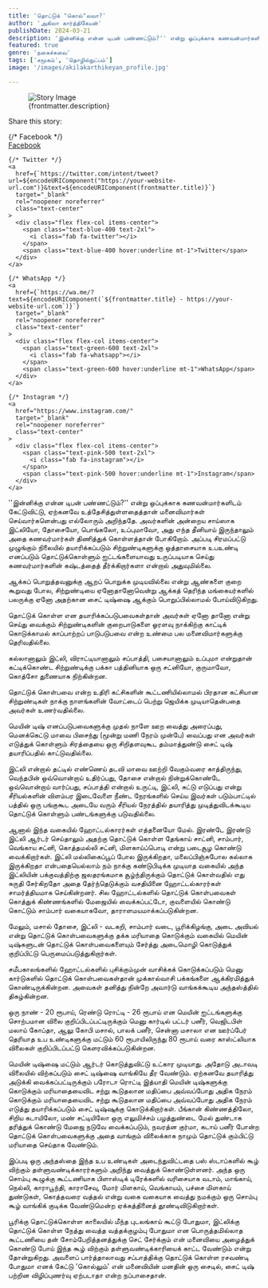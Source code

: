 ```yaml
---
title: 'தொட்டுக் "கொல்"லவா?'
author: 'அகிலா கார்த்திகேயன்'
publishDate: 2024-03-21
description: 'இன்னிக்கு என்ன டிபன் பண்ணட்டும்?'' என்று ஒப்புக்காக கணவன்மார்களிடம் கேட்டுவிட்டு, ஏற்கனவே உத்தேசித்துள்ளதைத்தான் மனைவிமார்கள் செய்வார்களென்பது...'
featured: true
genre: 'நகைச்சுவை'
tags: ['சமூகம்', 'தொழில்நுட்பம்']
image: '/images/akilakarthikeyan_profile.jpg'

---
```

<figure>
  <img src={frontmatter.image} alt="Story Image" class="w-full rounded-lg shadow-lg" />
  <figcaption class="text-gray-600 text-sm mt-2">{frontmatter.description}</figcaption>
</figure>
<div class="mt-6">
  <p class="text-lg font-bold">Share this story:</p>
  <div class="flex space-x-6 justify-start mt-4">
    {/* Facebook */}
    <a
      href={`https://www.facebook.com/sharer/sharer.php?u=${encodeURIComponent("https://your-website-url.com")}`}
      target="_blank"
      rel="noopener noreferrer"
      class="text-center"
    >
      <div class="flex flex-col items-center">
        <span class="text-blue-600 text-2xl">
          <i class="fab fa-facebook"></i>
        </span>
        <span class="text-blue-600 hover:underline mt-1">Facebook</span>
      </div>
    </a>

    {/* Twitter */}
    <a
      href={`https://twitter.com/intent/tweet?url=${encodeURIComponent("https://your-website-url.com")}&text=${encodeURIComponent(frontmatter.title)}`}
      target="_blank"
      rel="noopener noreferrer"
      class="text-center"
    >
      <div class="flex flex-col items-center">
        <span class="text-blue-400 text-2xl">
          <i class="fab fa-twitter"></i>
        </span>
        <span class="text-blue-400 hover:underline mt-1">Twitter</span>
      </div>
    </a>

    {/* WhatsApp */}
    <a
      href={`https://wa.me/?text=${encodeURIComponent(`${frontmatter.title} - https://your-website-url.com`)}`}
      target="_blank"
      rel="noopener noreferrer"
      class="text-center"
    >
      <div class="flex flex-col items-center">
        <span class="text-green-600 text-2xl">
          <i class="fab fa-whatsapp"></i>
        </span>
        <span class="text-green-600 hover:underline mt-1">WhatsApp</span>
      </div>
    </a>

    {/* Instagram */}
    <a
      href="https://www.instagram.com/"
      target="_blank"
      rel="noopener noreferrer"
      class="text-center"
    >
      <div class="flex flex-col items-center">
        <span class="text-pink-500 text-2xl">
          <i class="fab fa-instagram"></i>
        </span>
        <span class="text-pink-500 hover:underline mt-1">Instagram</span>
      </div>
    </a>
  </div>
</div>
''இன்னிக்கு என்ன டிபன் பண்ணட்டும்?'' என்று ஒப்புக்காக கணவன்மார்களிடம் கேட்டுவிட்டு, ஏற்கனவே உத்தேசித்துள்ளதைத்தான் மனைவிமார்கள் செய்வார்களென்பது எல்லோரும் அறிந்ததே. அவர்களின் அன்றைய சாய்ஸாக இட்லியோ, தோசையோ, பொங்கலோ, உப்புமாவோ, அது எந்த தீனியாய் இருந்தாலும் அதை கணவர்மார்கள் திணித்துக் கொள்ளத்தான் போகிறோம். அப்படி சிரமப்பட்டு முழுங்கும் நிலையில் தயாரிக்கப்படும் சிற்றுண்டிகளுக்கு ஒத்தாசையாக உபஉண்டி எனப்படும் தொட்டுக்கொள்ளும் ஐட்டங்களையாவது உருப்படியாக செய்து கணவர்மார்களின் கஷ்டத்தைத் தீர்க்கிறார்களா என்றால் அதுவுமில்லை.

ஆக்கப் பொறுத்தவனுக்கு ஆறப் பொறுக்க முடியவில்லை என்று ஆண்களை குறை கூறுவது போல, சிற்றுண்டியை ஏனோதானோவென்று ஆக்கத் தெரிந்த மங்கையர்களில் பலருக்கு ஏனோ அதற்கான சைட் டிஷ்ஷை ஆக்கும் பொறுப்பில்லாமல் போய்விடுகிறது.

தொட்டுக் கொள்ள என தயாரிக்கப்படுபவைகள்தான் அவர்கள் ஏனோ தானோ என்று செய்து வைக்கும் சிற்றுண்டிகளின் குறைபாடுகளை ஓரளவு நாக்கிற்கு காட்டிக் கொடுக்காமல் காப்பாற்றப் பாடுபடுபவை என்ற உண்மை பல மனைவிமார்களுக்கு தெரிவதில்லை.

கல்லானாலும் இட்லி, விராட்டியானாலும் சப்பாத்தி, பசையானாலும் உப்புமா என்றுதான் கட்டிக்கொண்ட சிற்றுண்டிக்கு பக்கா பத்தினியாக ஒரு சட்னியோ, குருமாவோ, கொத்சோ துணையாக நிற்கின்றன.

தொட்டுக் கொள்பவை என்ற உதிரி கட்சிகளின் கூட்டணியில்லாமல் பிரதான கட்சியான சிற்றுண்டிகள் நாக்கு நாளங்களின் வோட்டைப் பெற்று ஜெயிக்க முடியாதென்பதை அவர்கள் உணர்வதில்லை.

மெயின் டிஷ் எனப்படுபவைகளுக்கு முதல் நாளே ஊற வைத்து அரைப்பது, மெனக்கெட்டு மாவை பிசைந்து (மூன்று மணி நேரம் முன்பே) வைப்பது என அவர்கள் எடுத்துக் கொள்ளும் சிரத்தையை ஒரு சிறிதளவுகூட தம்மாத்துண்டு சைட் டிஷ் தயாரிப்பதில் காட்டுவதில்லை.

இட்லி என்றால் தட்டில் எண்ணெய் தடவி மாவை ஊற்றி வேகும்வரை காத்திருந்து, வெந்தபின் ஒவ்வொன்றாய் உதிர்ப்பது, தோசை என்றால் நின்றுக்கொண்டே ஒவ்வொன்றாய் வார்ப்பது, சப்பாத்தி என்றால் உருட்டி, இட்லி, சுட்டு எடுப்பது என்று சீரியல்களின் விளம்பர இடைவேளை நீண்ட நேரங்களில் செய்ய இவர்கள் படும்பாட்டில் பத்தில் ஒரு பங்குகூட அடையே வரும் சீரியல் நேரத்தில் தயாரித்து முடித்துவிடக்கூடிய தொட்டுக் கொள்ளும் பண்டங்களுக்கு படுவதில்லை.

ஆனால் இந்த வகையில் ஹோட்டல்காரர்கள் எத்தனையோ மேல். இரண்டே இரண்டு இட்லி ஆர்டர் செய்தாலும் அதற்கு தொட்டுக் கொள்ள தேங்காய் சாட்னி, சாம்பார், வெங்காய சட்னி, கொத்தமல்லி சட்னி, மிளகாய்ப்பொடி என்று படைசூழ கொண்டு வைக்கிறார்கள்.
இட்லி மல்லிகைப்பூப் போல இருக்கிறதா, மலைப்பிஞ்சுபோல கல்லாக இருக்கிறதா என்பதையெல்லாம் நம் நாக்கு கண்டுபிடிக்க முடியாத வகையில் அந்த இட்லியின் பக்குவத்திற்கு ஜலதரங்கமாக சூழ்ந்திருக்கும் தொட்டுக் கொள்வதில் எது சுருதி சேர்கிறதோ அதை தேர்ந்தெடுக்கும் வசதியினை ஹோட்டல்காரர்கள் சாமர்த்தியமாக செய்கின்றனர். சில ஹோட்டல்களில் தொட்டுக் கொள்பவைகள் கொத்துக் கிண்ணங்களில் மேஜையில் வைக்கப்பட்டோ, குவளையில் கொண்டு கொட்டும் சாம்பார் வகையாகவோ, தாராளமயமாக்கப்படுகின்றன.

மேலும், மசால் தோசை, இட்லி - வடகறி, சாம்பார் வடை, பூரிக்கிழங்கு, அடை அவியல் என்று தொட்டுக் கொள்பவைகளுக்கு தக்க மரியாதை கொடுக்கும் வகையில் மெயின் டிஷ்களுடன் தொட்டுக் கொள்பவைகளையும் சேர்த்து அடைமொழி கொடுத்துக் குறிப்பிட்டு பெருமைப்படுத்துகிறார்கள்.

சமீபகாலங்களில் ஹோட்டல்களில் புசிக்கும்முன் வாசிக்கக் கொடுக்கப்படும் மெனு கார்டுகளில் தொட்டுக் கொள்பவைகள்தான் முக்கால்வாசி பக்கங்களை ஆக்கிரமித்துக் கொண்டிருக்கின்றன. அவைகள் தனித்து நின்றே அவார்டு வாங்கக்கூடிய அந்தஸ்த்தில் திகழ்கின்றன.

ஒரு நாண் - 20 ரூபாய், ரெண்டு ரொட்டி - 26 ரூபாய் என மெயின் ஐட்டங்களுக்கு சொற்பமான விலை குறிப்பிடப்பட்டிருக்கும் மெனு கார்டில் பட்டர் பனீர், வெஜிடபிள் மலாய் கோப்தா, ஆலு கோபி மசால், பாலக் பனீர், சென்னா மசாலா என ஊர்​ப்​பேர் தெரியாத உப உண்டிகளுக்கு மட்டும் 60 ரூபாயிலிருந்து 80 ரூபாய் வரை காஸ்ட்லியாக விலைகள் குறிப்பிடப்பட்டு கெளரவிக்கப்படுகின்றன.

மெயின் டிஷ்ஷை மட்டும் ஆர்டர் கொடுத்துவிட்டு உட்கார முடியாது. அதோடு அடாவடி விலையில் விற்கப்படும் சைட் டிஷ்ஷை வாங்கியே தீர வேண்டும். ஏற்கனவே தயாரித்து அடுக்கி வைக்கப்பட்டிருக்கும் பரோடா ரொட்டி இத்யாதி மெயின் டிஷ்களுக்கு கொடுக்கும் மரியாதையைவிட சற்று கூடுதலான மதிப்பை அவ்வப்போது அதிக நேரம் கொடுக்கும் மரியாதையைவிட சற்று கூடுதலான மதிப்பை அவ்வப்போது அதிக நேரம் எடுத்து தயாரிக்கப்படும் சைட் டிஷ்ஷுக்கு கொடுக்கிறார்கள். பீங்கான் கிண்ணத்திலோ, சிறிய கடாயிலோ, மண் சட்டியிலோ ஒரு எலுமிச்சம் பழத்துண்டை மேல் துண்டாக தரித்துக் கொண்டு மேஜை நடுவே வைக்கப்படும், நவரத்ன குர்மா, கடாய் பனீர் போன்ற தொட்டுக் கொள்பவைகளுக்கு அதை வாங்கும் விலைக்காக நாமும் தொட்டுக் கும்பிட்டு மரியாதை செய்தாக வேண்டும்.

இப்படி ஒரு அந்தஸ்தை இந்த உப உண்டிகள் அடைந்துவிட்டதை பஸ் ஸ்டாப்களில் கூழ் விற்கும் தள்ளுவண்டிக்காரர்களும் அறிந்து வைத்துக் கொண்டுள்ளனர். அந்த ஒரு சொம்பு கூழுக்கு கூட்டணியாக பிளாஸ்டிக் டிரேக்களில் வரிசையாக வடாம், மாங்காய், நெல்லி, காராபூந்தி, காராசேவு, மோர் மிளகாய், வெங்காயம், பச்சை மிளகாய் துண்டுகள், கொத்தவரை வத்தல் என்று வகை வகையாக வைத்து நமக்கும் ஒரு சொம்பு கூழ் வாங்கிக் குடிக்க வேண்டுமென்ற ஏக்கத்தி​னைத் தூண்டிவிடுகிறார்கள்.

பூரிக்கு தொட்டுக்கொள்ள காலையில் மீந்த புடலங்காய் கூட்டு போதுமா, இட்லிக்கு தொட்டுக் கொள்ள நேத்து வைத்த வத்தக்குழம்பு போதுமா என பொருத்தமில்லாத கூட்டணியை தன் சோம்பேறித்தனத்துக்கு செட் சேர்க்கும் என் மனைவியை அழைத்துக் கொண்டு போய் இந்த கூழ் விற்கும் தள்ளுவண்டிக்காரி​யைக் காட்ட வேண்டும் என்று தோன்றுகிறது.
அவளைப் பார்த்தாலாவது சப்பாத்திக்கு தொட்டுக் கொள்ள ரசவண்டி போதுமா எனக் கேட்டு 'கொல்லும்' என் மனைவியின் மனதின் ஒரு சைடில், சைட் டிஷ் பற்றின விழிப்புணர்வு ஏற்படாதா என்ற நப்பாசைதான்.
